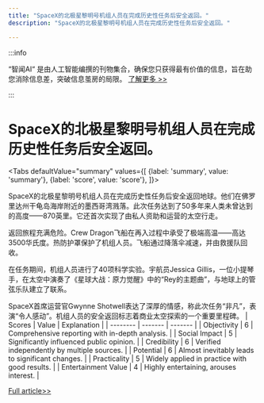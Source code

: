 ```yaml
---
title: "SpaceX的北极星黎明号机组人员在完成历史性任务后安全返回。"
description: "SpaceX的北极星黎明号机组人员在完成历史性任务后安全返回。"

---
```



:::info

“智闻AI“ 是由人工智能编撰的刊物集合，确保您只获得最有价值的信息，旨在助您消除信息差，突破信息茧房的局限。  [了解更多 >>](/)

:::

# SpaceX的北极星黎明号机组人员在完成历史性任务后安全返回。


<Tabs
	defaultValue="summary"
	values={[
	{label: 'summary', value: 'summary'},
	{label: 'score', value: 'score'},
]}>
<TabItem value="summary">


SpaceX的北极星黎明号机组人员在完成历史性任务后安全返回地球。他们在佛罗里达州干龟岛海岸附近的墨西哥湾溅落。此次任务达到了50多年来人类未曾达到的高度——870英里。它还首次实现了由私人资助和运营的太空行走。

返回旅程充满危险。Crew Dragon飞船在再入过程中承受了极端高温——高达3500华氏度。热防护罩保护了机组人员。飞船通过降落伞减速，并由救援队回收。

在任务期间，机组人员进行了40项科学实验。宇航员Jessica Gillis，一位小提琴手，在太空中演奏了《星球大战：原力觉醒》中的“Rey的主题曲”，与地球上的管弦乐队建立了联系。

SpaceX首席运营官Gwynne Shotwell表达了深厚的情感，称此次任务“非凡”，表演“令人感动”。机组人员的安全返回标志着商业太空探索的一个重要里程碑。
</TabItem>
<TabItem value="score">
	| Scores     | Value   | Explanation |
	| -------- | ------- | ------- |
	| Objectivity  | 6    | Comprehensive reporting with in-depth analysis.    |
	| Social Impact | 5     | Significantly influenced public opinion.    |
	| Credibility    | 6    | Verified independently by multiple sources.    |
	| Potential    | 6    | Almost inevitably leads to significant changes.    |
	| Practicality    | 5    | Widely applied in practice with good results.    |
	| Entertainment Value    | 4    | Highly entertaining, arouses interest.    |
</TabItem>
</Tabs>

[Full article>>](https://science.slashdot.org/story/24/09/15/1846218/spacexs-polaris-dawn-crew-returns-to-earth-after-historic-spacewalk?utm_source=rss1.0mainlinkanon&utm_medium=feed)
